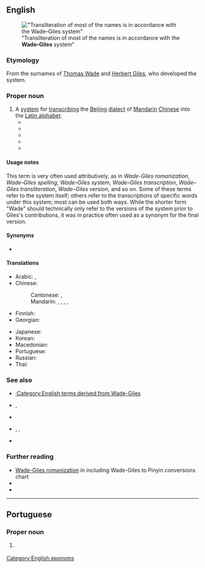 ==English==
{{Wikipedia|Wade–Giles}}
{{commonscat|Wade–Giles}}
[[File:Txu-pclmaps-oclc-6654394-chungking-nh-48.jpg|thumb|"Transliteration of most of the names is in accordance with the '''Wade–Giles''' system"]]

===Etymology===
From the surnames of [[w:Thomas Wade|Thomas Wade]] and [[w:Herbert Giles|Herbert Giles]], who developed the system.

===Proper noun===
{{en-proper noun|head=[[Wade]]-[[Giles]]}}

# A [[system]] for [[transcribing]] the [[Beijing]] [[dialect]] of [[Mandarin]] [[Chinese]] into the [[Latin alphabet]].
#* {{quote-book
|en
|year=1969
|editor={{w|Joseph Kitagawa}}
|title=Understanding Modern China
|url=https://archive.org/details/understandingmod0000unse/
|publisher={{w|Quadrangle Books}}
|LCCN=70-78310
|OCLC=473619042
|page=7
|pageurl=https://archive.org/details/understandingmod0000unse/page/7/
|text=The problem of romanizing Chinese place names is a difficult one. Solutions differ from language to language, and there are several so-called "systems" used even in the English-speaking world.<br>The system most widely accepted by professionals is the '''Wade–Giles''' system. One of its key advantages is that it permits the reader to check back to the original Chinese characters, since most dictionaries are arranged according to this romanization system.}}
#* {{quote-book
|en
|url=https://archive.org/details/chineseenglishen0000libr/
|year=1977
|title=Chinese-English and English-Chinese Dictionaries in the Library of Congress
|editor=Robert Dunn
|publisher={{w|Library of Congress}}
|ISBN=0-8444-0220-6
|LCCN=76-608329
|OCLC=422661549
|page=vii
|pageurl=https://archive.org/details/chineseenglishen0000libr/page/n10/
|text=In accordance with the LC manual of bibliographic style, the heading for each entry contains the essential bibliographic data taken from the corresponding LC catalog card. The Chinese titles are given in '''Wade–Giles''' romanization. If the English title and/or the title in Pinyin romanization appear in the original work, they are also provided.}}
#* {{quote-book
|en
|url=https://archive.org/details/MysticTerms/volume1/
|year=2003
|author=John Davidson
|title=A Treasury of Mystic Terms
|volume=1
|publisher=Science of the Soul Research Centre
|ISBN=81-901731-0-3
|OCLC=1104336218
|page=xxxii
|pageurl=https://archive.org/details/MysticTerms/volume1/page/n31/
|text=The roman transliteration of an emboldened headword is first given in the '''Wade–Giles''' system of romanization. The standard Pinyin romanization follows in parentheses. In the main text, only '''Wade–Giles''' romanization is used.}}
#* {{quote-book
|en
|year=2004
|author=Phil Macdonald
|title=National Geographic Traveler: Taiwan
|publisher={{w|National Geographic Society}}
|ISBN=9780792265559
|OCLC=54962554
|page=6
|passage=An ongoing frustration for visitors are the different transliterations of Chinese place-names into English—various city and county administrations can't agree on a standard method, tussling over the '''Wade–Giles''', tongyong, and hanyu systems.}}
#* {{quote-journal
|en
|date=12 March 2018
|author=Sophie Zhou
|title=The T/Daos shall meet: The failure and success of English transliterations of Mandarin Chinese
|journal=English Today
|url=https://www.cambridge.org/core/journals/english-today/article/abs/tdaos-shall-meet-the-failure-and-success-of-english-transliterations-of-mandarin-chinese/864E9E0E6D2C10303D431517B7BD8139
|volume=35
|issue=1
|doi=10.1017/S0266078417000578
|issn=0266-0784
|oclc=960773063
|text=The two most prominent systems of transliterations of Mandarin are '''Wade-Giles''' and Pinyin. '''Wade-Giles''', established in the 19th century (Kaske,2008) is named after Herbert Allen Giles[...]}}

====Usage notes====
This term is very often used attributively, as in ''Wade-Giles romanization'', ''Wade–Giles spelling'', ''Wade–Giles system'', ''Wade–Giles transcription'', ''Wade–Giles transliteration'', ''Wade–Giles version'', and so on. Some of these terms refer to the system itself; others refer to the transcriptions of specific words under this system; most can be used both ways. While the shorter form "Wade" should technically only refer to the versions of the system prior to Giles's contributions, it was in practice often used as a synonym for the final version.

====Synonyms====
* {{l|en|Wade}}

====Translations====
{{trans-top|transcription system for Mandarin}}
* Arabic: {{t|ar|وَيْد–جَيْلْز|m}}, {{t|ar|وِيد–جِيلْز|m}}
* Chinese:
*: Cantonese: {{t|yue|威妥瑪拼音}}, {{t|yue|威妥玛拼音|tr=wai1 to5 maa5 ping3 jam1}}
*: Mandarin: {{t+|cmn|威妥瑪拼音|sc=Hani}}, {{t+|cmn|威妥玛拼音|tr=Wēi-Tuǒmǎ pīnyīn|sc=Hani}}, {{t|cmn|威翟式拼音|tr=Wēidí shì pīnyīn|sc=Hani}}, {{t|cmn|韋氏拼音|sc=Hani}}, {{t|cmn|韦氏拼音|tr=Wéi shì pīnyīn|sc=Hani}}
* Finnish: {{t|fi|Wade-Giles-[[järjestelmä]]}}
* Georgian: {{t|ka|ვეიდ-ჯაილზი|sc=Geor}}
{{trans-mid}}
* Japanese: {{t+|ja|ウェード式|tr=Wēdo-shiki}}
* Korean: {{t|ko|^웨이드-^자일스}}
* Macedonian: {{t|mk|Вејд-Џајлс}}
* Portuguese: {{t+|pt|Wade-Giles|m}}
* Russian: {{t|ru|Уэ́йд-Джа́йлз|m}}
* Thai: {{t+|th|เวด-ไจลส์|tr=wêet-jai}}
{{trans-bottom}}

===See also===
* [[:Category:English terms derived from Wade-Giles]]
* {{l|en|Bopomofo}}, {{l|en|Zhuyin fuhao}}
* {{l|en|Gwoyeu Romatzyh}}
* {{l|en|Pinyin}}, {{l|en|Hanyu Pinyin}}, {{l|en|Tongyong Pinyin}}
* {{l|en|Yale}}

===Further reading===
* [https://www.britannica.com/topic/Wade-Giles-romanization Wade-Giles romanization] in ''{{w|Encyclopædia Britannica}}'' including Wade-Giles to Pinyin conversions chart
* {{R:Lexico|pos=pn}}
* {{R:Merriam-Webster Online}}

[[Category:English eponyms]]
{{C|en|Chinese}}

----

==Portuguese==

===Proper noun===
{{pt-proper noun|m}}

# {{l|en|Wade-Giles}} {{gloss|transcription system for Mandarin}}

{{topics|pt|Writing systems}}